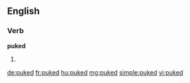 ==English==

===Verb===
'''puked'''

# {{past of|[[puke]]}}

[[de:puked]]
[[fr:puked]]
[[hu:puked]]
[[mg:puked]]
[[simple:puked]]
[[vi:puked]]
